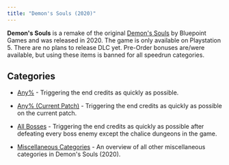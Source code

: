 ```yaml
---
title: "Demon's Souls (2020)"
---
```


**Demon's Souls** is a remake of the original [Demon's Souls](/demonssouls) by Bluepoint Games and was released in 2020. The game is only available on Playstation 5. There are no plans to release DLC yet. Pre-Order bonuses are/were available, but using these items is banned for all speedrun categories.

## Categories

- [Any%](/demonssouls2020/categories/any-percent) - Triggering the end credits as quickly as possible.

- [Any% (Current Patch)](/demonssouls2020/categories/any-percent-current-patch) - Triggering the end credits as quickly as possible on the current patch.

- [All Bosses](/demonssouls2020/categories/all-bosses) - Triggering the end credits as quickly as possible after defeating every boss enemy except the chalice dungeons in the game.

- [Miscellaneous Categories](/demonssouls2020/categories/miscellaneous-categories) - An overview of all other miscellaneous categories in Demon's Souls (2020).